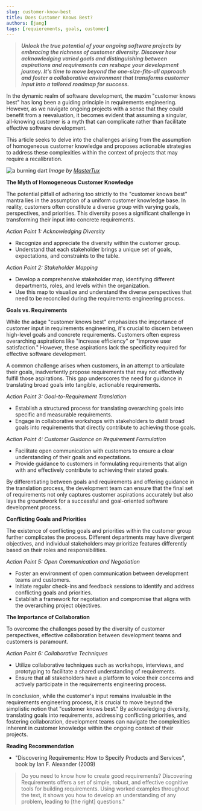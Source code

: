 ```yaml
---
slug: customer-know-best
title: Does Customer Knows Best?
authors: [jang]
tags: [requierements, goals, customer]
--- 
```

>***Unlock the true potential of your ongoing software projects by embracing the richness of customer diversity. Discover how acknowledging varied goals and distinguishing between aspirations and requirements can reshape your development journey. It's time to move beyond the one-size-fits-all approach and foster a collaborative environment that transforms customer input into a tailored roadmap for success.***

In the dynamic realm of software development, the maxim "customer knows best" has long been a guiding principle in requirements engineering. 
However, as we navigate ongoing projects with a sense that they could benefit from a reevaluation, it becomes evident that assuming a singular, 
all-knowing customer is a myth that can complicate rather than facilitate effective software development.

This article seeks to delve into the challenges arising from the assumption of homogeneous customer knowledge and proposes actionable strategies to address these complexities within the context of projects that may require a recalibration.

![a burning dart](/img/dart-1943313_1280.jpg)
_Image by [MasterTux](https://pixabay.com/de/users/mastertux-470906/)_

**The Myth of Homogeneous Customer Knowledge**

The potential pitfall of adhering too strictly to the "customer knows best" mantra lies in the assumption of a uniform customer knowledge base. In reality, customers often constitute a diverse group with varying goals, perspectives, and priorities. This diversity poses a significant challenge in transforming their input into concrete requirements.

*Action Point 1: Acknowledging Diversity*
- Recognize and appreciate the diversity within the customer group.
- Understand that each stakeholder brings a unique set of goals, expectations, and constraints to the table.

*Action Point 2: Stakeholder Mapping*
- Develop a comprehensive stakeholder map, identifying different departments, roles, and levels within the organization.
- Use this map to visualize and understand the diverse perspectives that need to be reconciled during the requirements engineering process.

**Goals vs. Requirements**

While the adage "customer knows best" emphasizes the importance of customer input in requirements engineering, it's crucial to discern between high-level goals and concrete requirements. Customers often express overarching aspirations like "increase efficiency" or "improve user satisfaction." However, these aspirations lack the specificity required for effective software development.

A common challenge arises when customers, in an attempt to articulate their goals, inadvertently propose requirements that may not effectively fulfill those aspirations. This gap underscores the need for guidance in translating broad goals into tangible, actionable requirements.

_Action Point 3: Goal-to-Requirement Translation_

- Establish a structured process for translating overarching goals into specific and measurable requirements.
- Engage in collaborative workshops with stakeholders to distill broad goals into requirements that directly contribute to achieving those goals.

_Action Point 4: Customer Guidance on Requirement Formulation_

- Facilitate open communication with customers to ensure a clear understanding of their goals and expectations.
- Provide guidance to customers in formulating requirements that align with and effectively contribute to achieving their stated goals.

By differentiating between goals and requirements and offering guidance in the translation process, the development team can ensure that the final set of requirements not only captures customer aspirations accurately but also lays the groundwork for a successful and goal-oriented software development process.

**Conflicting Goals and Priorities**

The existence of conflicting goals and priorities within the customer group further complicates the process. Different departments may have divergent objectives, and individual stakeholders may prioritize features differently based on their roles and responsibilities.

*Action Point 5: Open Communication and Negotiation*
- Foster an environment of open communication between development teams and customers.
- Initiate regular check-ins and feedback sessions to identify and address conflicting goals and priorities.
- Establish a framework for negotiation and compromise that aligns with the overarching project objectives.

**The Importance of Collaboration**

To overcome the challenges posed by the diversity of customer perspectives, effective collaboration between development teams and customers is paramount.

*Action Point 6: Collaborative Techniques*
- Utilize collaborative techniques such as workshops, interviews, and prototyping to facilitate a shared understanding of requirements.
- Ensure that all stakeholders have a platform to voice their concerns and actively participate in the requirements engineering process.

In conclusion, while the customer's input remains invaluable in the requirements engineering process, it is crucial to move beyond the simplistic notion that "customer knows best." By acknowledging diversity, translating goals into requirements, addressing conflicting priorities, and fostering collaboration, development teams can navigate the complexities inherent in customer knowledge within the ongoing context of their projects.

**Reading Recommendation**

 - "Discovering Requirements: How to Specify Products and Services", book by Ian F. Alexander (2009)
> Do you need to know how to create good requirements?
> Discovering Requirements offers a set of simple, robust, and effective cognitive tools for building requirements. Using worked examples throughout the text, it shows you how to develop an understanding of any problem, leading to [the right] questions."